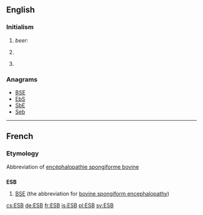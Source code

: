 ==English==

===Initialism===
{{en-initialism}}

# ''beer:'' {{initialism of|w:Extra special bitter|extra special bitter|lang=en}}
# {{context|computing|lang=en}} {{initialism of|enterprise service bus|lang=en}}
# {{context|Ireland|lang=en}} {{initialism of|w:Electricity Supply Board|Electricity Supply Board|lang=en}}

===Anagrams===
* [[BSE#English|BSE]]
* [[EbS#English|EbS]]
* [[SbE#English|SbE]]
* [[Seb#English|Seb]]

----

==French==

===Etymology===
Abbreviation of [[encéphalopathie spongiforme bovine]]

==={{initialism-old|fr}}===
'''ESB'''

# [[BSE]] (the abbreviation for [[bovine spongiform encephalopathy]])

[[cs:ESB]]
[[de:ESB]]
[[fr:ESB]]
[[is:ESB]]
[[pl:ESB]]
[[sv:ESB]]